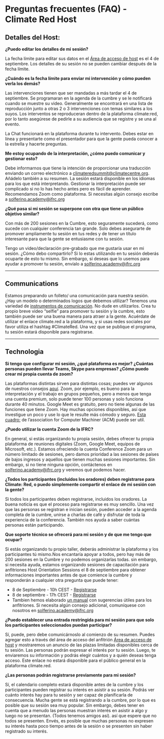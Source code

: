 # Preguntas frecuentes (FAQ) - Climate Red Host

## Detalles del Host:

**¿Puedo editar los detalles de mi sesión?**

La fecha límite para editar sus datos en el
[Área de acceso de host](https://go.climate.red/sessions)
es el 4 de septiembre.
Los detalles de su sesión no se pueden cambiar después de la fecha límite.

**¿Cuándo es la fecha límite para enviar mi intervención y cómo pueden verla los demás?**

Las intervenciones tienen que ser mandadas a más tardar el 4 de septiembre. Se programaran en la agenda de la cumbre y se le notificará cuando se muestre su video. Generalmente se encontrará en una lista de reproducción junto a otras 2 o 3 intervenciones con temas similares a los suyos. Los interventos se reproduceran dentro de la plataforma climate:red, por lo tanto asegúrese de pedirle a su audiencia que se registre y se una al evento.

La Chat funcionará en la plataforma durante tu intervento. Debes estar en línea y presentarte como el presentador para que la gente pueda conocer a la estrella y hacerte preguntas.

**Me estoy ocupando de la interpretación, ¿cómo puedo comunicar y gestionar esto?**

Debe informarnos que tiene la intención de proporcionar una traducción enviando un correo electrónico a climateredsummit@climatecentre.org. Añádelo también a su resumen. La sesión estará disponible en los idiomas para los que está interpretando. Gestionar la interpretación puede ser complicado si no lo has hecho antes pero es fácil de aprender. Recomendamos Zoom como plataforma. Si necesitas algún consejo escribe a solferino.academy@ifrc.org

**¿Qué pasa si mi sesión se superpone con otra que tiene un público objetivo similar?**

Con más de 200 sesiones en la Cumbre, esto seguramente sucederá, como sucede con cualquier conferencia tan grande.
Solo debes asegurarte de promover ampliamente tu sesión en tus redes y de tener un título interesante para que la gente se entusiasme con tu sesión.

Tengo un video/declaración pre-grabado que me gustaría usar en mi sesión. ¿Cómo debo compartirlo?
Si lo estas utilizando en tu sesión deberás ocuparte de esto tu mismo. Sin embargo, si deseas que lo usemos para ayudar a promover tu sesión, envíalo a solferino.academy@ifrc.org

---

## Communications

Estamos preparando un folleto/ una comunicación para nuestra sesión. ¿Hay un modelo o determinados logos que debemos utilizar?
Tenemos una variedad de
[instrumentos de comunicación](https://future-rcrc.com/2020/08/31/climate-red-communications-pack/).
No dude en utilizarlos. Crea tu propio breve video “selfie” para promover tu sesión y la cumbre, esto también puede ser una buena manera para atraer a la gente. Acuérdate de utilizar el enlace climate.red a la plataforma, y si usas redes sociales por favor utiliza el hashtag #ClimateRed. Una vez que se publique el programa, tu sesión estará disponible para registrarse.

---

## Technologia

**Si tengo que configurar mi sesión, ¿qué plataforma es mejor? ¿Cuántas personas pueden llevar Teams, Skype para empresas? ¿Cómo puedo crear mi propia cuenta de zoom?**

Las plataformas distintas sirven para distintas cosas; puedes ver algunos de nuestros consejos
[aquí](https://future-rcrc.com/fr/2020/06/22/virtual-climate-summit-climatered/#tools).
Zoom, por ejemplo, es bueno para la interpretación y el trabajo en grupos pequeños, pero a menos que tenga una cuenta premium, solo puede tener 100 personas y solo funciona durante 40 minutos.
Google Meet es gratuito, pero no tiene algunas de las funciones que tiene Zoom. Hay muchas opciones disponibles, así que investigue un poco y use lo que le resulte más cómodo y seguro.
[Esta cuadro:](https://docs.google.com/document/d/1LLLniPkf48CCZyG_BNy1ylF2wXNlztqNEOnzNuMQmJc/edit#heading=h.z6d7tgqcpugp)
de l’association for Computer Machiner (ACM) puede ser util.

**¿Puedo utilizar la cuenta Zoom de la IFRC?**

En general, si estás organizando tu propia sesión, debes ofrecer tu propia plataforma de reuniones digitales (Zoom, Google Meet, equipos de Microsoft, etc.).
Estamos ofreciendo la cuenta Conference Zoom para un número limitado de sesiones, pero damos prioridad a las sesiones de países de bajos ingresos y aquellos que tienen muchas sesiones importantes.
Sin embargo, si no tiene ninguna opción, contáctenos en solferino.academy@ifrc.org y veremos qué podemos hacer.

**¿Todos los participantes (incluidos los oradores) deben registrarse para Climate: Red, o puedo simplemente compartir el enlace de mi sesión con la gente?**

Sì todos los participantes deben registrarse, incluidos los oradores. La buena noticia es que el proceso para registrarse es muy sencillo. Una vez que las personas se registran e inician sesión, pueden acceder a la agenda completa de la cumbre, unirse a charlas de café y disfrutar de toda la experiencia de la conferencia. También nos ayuda a saber cuántas personas están participando.

**Que soporte técnico se ofrecerá para mi sesión y de que me tengo que ocupar?**

Si estás organizando tu propio taller, deberás administrar la plataforma y los participantes tú mismo.Nos encantaría apoyar a todos, pero hay más de 200 sesiones en la Cumbre y no podemos organizarlas todas. sin embargo, si necesita ayuda, estamos organizando sesiones de capacitación para anfitriones Host Orientation Sessions el 8 de septiembre para obtener informaciones importantes antes de que comience la cumbre y responderán a cualquier otra pregunta que puede tener:

- 8 de Septiembre - 10h CEST - [Registrarse](https://zoom.us/meeting/register/tJArdOGurDkjGNWp5UAsbX7J5lgEEaTpv0D1)
- 8 de septiembre - 17h CEST - [Registrarse](https://zoom.us/meeting/register/tJYkde2pqD4pE9BuT_yNxxHfUXIZSR2ACobq)
- Tambien hemos elaborado [un manual](https://future-rcrc.com/wp-content/uploads/2020/08/Climate-Red-Session-Hosts-Handbook-0820-B.pdf) con sugerencias útiles para los anfitriones. Si necesita algún consejo adicional, comuníquese con nosotros en solferino.academy@ifrc.org

**¿Puedo establecer una entrada restringida para mi sesión para que solo los participantes seleccionados puedan participar?**

Sí, puede, pero debe comunicárnoslo al comienzo de su resumen. Puedes agregar esto a través del área de acceso del anfitrión
[Área de acceso de host](https://go.climate.red/sessions)
y mostraremos un anuncio de las plazas limitadas disponibles cerca de tu sesión. Las personas podrán expresar el interés por tu sesión. Luego, te enviaremos su información y podrás elegir cuántos y a quién deseas tenga acceso. Este enlace no estará disponible para el público general en la plataforma climate.red.

**¿Las personas podrán registrarse previamente para mi sesión?**

Sí, el calendario completo estará disponible antes de la cumbre y los participantes pueden registrar su interés en asistir a su sesión. Podrás ver cuánto interés hay para tu sesión y ser capaz de planificarla de consecuencia. Mucha gente se está registrando a la cumbre, por lo que es posible que su sesión sea muy popular. Sin embargo, debes tener en cuenta que a menudo las personas muestran interés en asistir a algo y luego no se presentan. (Todos tenemos amigos así). así que espere que no todos se presenten. Envés, es posible que muchas personas no expresen su interés hasta poco tiempo antes de la sesión o se presenten sin haber registrado su interés.
